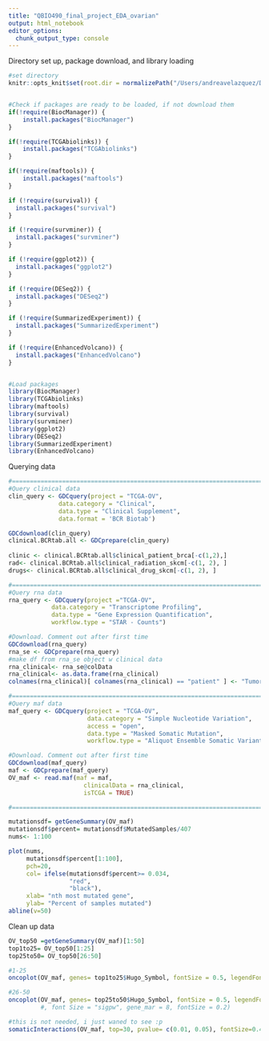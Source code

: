 ```yaml
---
title: "QBIO490_final_project_EDA_ovarian"
output: html_notebook
editor_options: 
  chunk_output_type: console
---
```


Directory set up, package download, and library loading
```r
#set directory
knitr::opts_knit$set(root.dir = normalizePath("/Users/andreavelazquez/Desktop/School stuff/QBIO490/qbio_490_AndreaV/analysis_data")) 


#Check if packages are ready to be loaded, if not download them
if(!require(BiocManager)) {
    install.packages("BiocManager")
}

if(!require(TCGAbiolinks)) {
    install.packages("TCGAbiolinks")
}

if(!require(maftools)) {
    install.packages("maftools")
}

if (!require(survival)) {
  install.packages("survival")
}

if (!require(survminer)) {
  install.packages("survminer")
}

if (!require(ggplot2)) {
  install.packages("ggplot2")
}

if (!require(DESeq2)) {
  install.packages("DESeq2")
}

if (!require(SummarizedExperiment)) {
  install.packages("SummarizedExperiment")
}

if (!require(EnhancedVolcano)) {
  install.packages("EnhancedVolcano")
}


#Load packages
library(BiocManager)
library(TCGAbiolinks)
library(maftools)
library(survival)
library(survminer)
library(ggplot2)
library(DESeq2)
library(SummarizedExperiment)
library(EnhancedVolcano)

```



Querying data
```r
#===============================================================================
#Query clinical data
clin_query <- GDCquery(project = "TCGA-OV",
              data.category = "Clinical",
              data.type = "Clinical Supplement",
              data.format = 'BCR Biotab')

GDCdownload(clin_query)
clinical.BCRtab.all <- GDCprepare(clin_query)
  
clinic <- clinical.BCRtab.all$clinical_patient_brca[-c(1,2),]
rad<- clinical.BCRtab.all$clinical_radiation_skcm[-c(1, 2), ]
drugs<- clinical.BCRtab.all$clinical_drug_skcm[-c(1, 2), ]

#===============================================================================
#Query rna data
rna_query <- GDCquery(project ="TCGA-OV",
            data.category = "Transcriptome Profiling",
            data.type = "Gene Expression Quantification",
            workflow.type = "STAR - Counts")

#Download. Comment out after first time
GDCdownload(rna_query)
rna_se <- GDCprepare(rna_query)
#make df from rna_se object w clinical data
rna_clinical<- rna_se@colData
rna_clinical<- as.data.frame(rna_clinical)
colnames(rna_clinical)[ colnames(rna_clinical) == "patient" ] <- "Tumor_Sample_Barcode"

#===============================================================================
#Query maf data
maf_query <- GDCquery(project = "TCGA-OV",
                      data.category = "Simple Nucleotide Variation",
                      access = "open",
                      data.type = "Masked Somatic Mutation",
                      workflow.type = "Aliquot Ensemble Somatic Variant Merging and Masking")

#Download. Comment out after first time
GDCdownload(maf_query)
maf <- GDCprepare(maf_query)
OV_maf <- read.maf(maf = maf,
                     clinicalData = rna_clinical,
                     isTCGA = TRUE)

#===============================================================================
```
```r
mutationsdf= getGeneSummary(OV_maf)
mutationsdf$percent= mutationsdf$MutatedSamples/407
nums<- 1:100

plot(nums, 
     mutationsdf$percent[1:100], 
     pch=20,
     col= ifelse(mutationsdf$percent>= 0.034, 
                 "red", 
                 "black"),
     xlab= "nth most mutated gene",
     ylab= "Percent of samples mutated")
abline(v=50)

```


Clean up data
```r
OV_top50 =getGeneSummary(OV_maf)[1:50]
top1to25= OV_top50[1:25]
top25to50= OV_top50[26:50]

#1-25
oncoplot(OV_maf, genes= top1to25$Hugo_Symbol, fontSize = 0.5, legendFontSize=1, annotationFontSize =1, groupAnnotationBySize= TRUE, sortByMutation=TRUE)

#26-50
oncoplot(OV_maf, genes= top25to50$Hugo_Symbol, fontSize = 0.5, legendFontSize=1, annotationFontSize =1, groupAnnotationBySize= TRUE, sortByMutation=TRUE)
         #, font Size = "sigpw", gene_mar = 8, fontSize = 0.2)

```

```r
#this is not needed, i just waned to see :p
somaticInteractions(OV_maf, top=30, pvalue= c(0.01, 0.05), fontSize=0.4, countsFontSize=0.4, returnAll=TRUE)
```

